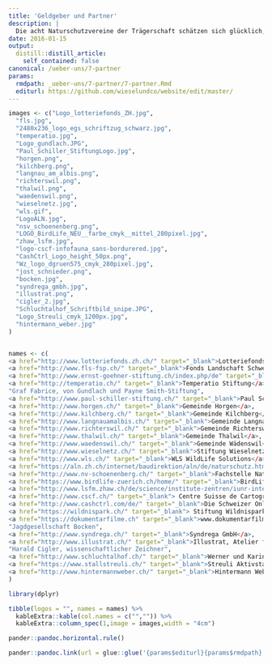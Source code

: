 ```yaml
---
title: 'Geldgeber und Partner'
description: |
  Die acht Naturschutzvereine der Trägerschaft schätzen sich glücklich, auf folgende Geldgeber und Partner zählen zu können: 
date: 2016-01-15
output:
  distill::distill_article:
    self_contained: false
canonical: /ueber-uns/7-partner
params:
  rmdpath: _ueber-uns/7-partner/7-partner.Rmd
  editurl: https://github.com/wieselundco/website/edit/master/
---
```


```r

images <- c("Logo_lotteriefonds_ZH.jpg",
  "fls.jpg",
  "2480x236_logo_egs_schriftzug_schwarz.jpg",
  "temperatio.jpg",
  "Logo_gundlach.JPG",
  "Paul_Schiller_StiftungLogo.jpg",
  "horgen.png",
  "kilchberg.png",
  "langnau_am_albis.png",
  "richterswil.png",
  "thalwil.png",
  "waedenswil.png",
  "wieselnetz.jpg",
  "wls.gif",
  "LogoALN.jpg",
  "nsv_schoenenberg.png",
  "LOGO_BirdLife_NEU__farbe_cmyk__mittel_280pixel.jpg",
  "zhaw_lsfm.jpg",
  "logo-cscf-infofauna_sans-bordurered.jpg",
  "CashCtrl_Logo_height_50px.png",
  "Wz_logo_dgruen575_cmyk_280pixel.jpg",
  "jost_schnieder.png",
  "bocken.jpg",
  "syndrega_gmbh.jpg",
  "illustrat.png",
  "cigler_2.jpg",
  "Schluchtalhof_Schriftbild_snipe.JPG",
  "Logo_Streuli_cmyk_1200px.jpg",
  "hintermann_weber.jpg"
)


names <- c(
<a href="http://www.lotteriefonds.zh.ch/" target="_blank">Lotteriefonds Kanton Zürich</a>,
<a href="http://www.fls-fsp.ch/" target="_blank">Fonds Landschaft Schweiz</a>,
<a href="http://www.ernst-goehner-stiftung.ch/index.php/de" target="_blank">Ernst Goehner Stiftung</a>,
<a href="http://temperatio.ch/" target="_blank">Temperatio Stiftung</a> ,
"Graf Fabrice, von Gundlach und Payne Smith-Stiftung", 
<a href="http://www.paul-schiller-stiftung.ch/" target="_blank">Paul Schiller Stiftung</a>,
<a href="http://www.horgen.ch/" target="_blank">Gemeinde Horgen</a>,
<a href="http://www.kilchberg.ch/" target="_blank">Gemeinde Kilchberg</a>,
<a href="http://www.langnauamalbis.ch/" target="_blank">Gemeinde Langnau a.A.</a>,
<a href="http://www.richterswil.ch/" target="_blank">Gemeinde Richterswil</a>,
<a href="http://www.thalwil.ch/" target="_blank">Gemeinde Thalwil</a>,
<a href="http://www.waedenswil.ch/" target="_blank">Gemeinde Wädenswil</a>,
<a href="http://www.wieselnetz.ch/" target="_blank">Stiftung Wieselnetz</a>,
<a href="http://www.wls.ch/" target="_blank">WLS WildLife Solutions</a>,
<a href="https://aln.zh.ch/internet/baudirektion/aln/de/naturschutz.html" target="_blank">Fachstelle Naturschutz Kanton Zürich</a>,
<a href="http://www.nv-schoenenberg.ch/" target="_blank">Fachstelle Naturschutz Kanton Zürich</a>,
<a href="https://www.birdlife-zuerich.ch/home/" target="_blank">BirdLife Zürich</a>,
<a href="http://www.lsfm.zhaw.ch/de/science/institute-zentren/iunr-integrativeoekologie/geoinformatik.html" target="_blank"Forschungsgruppen Geoinformatik und Wildtiermanagement der ZHAW Wädenswil</a>,
<a href="http://www.cscf.ch/" target="_blank"> Centre Suisse de Cartographie de la Faune</a>,
<a href="http://www.cashctrl.com/de/" target="_blank">Die Schweizer Online Buchhaltung mit FREE Version.</a>,
<a href="https://wildnispark.ch/" target="_blank"> Stiftung Wildnispark Zürich</a>,
<a href="https://dokumentarfilme.ch" target="_blank">www.dokumentarfilme.ch</a>,
"Jagdgesellschaft Bocken", 
<a href="http://www.syndrega.ch/" target="_blank">Syndrega GmbH</a>,
<a href="http://www.illustrat.ch/" target="_blank">Illustrat, Atelier für Grafik und Illustration</a>,
"Harald Cigler, wissenschaftlicher Zeichner", 
<a href="http://www.schluchtalhof.ch/" target="_blank">Werner und Karin Fankhauser, Schluchtalhof Wädenswil</a>,
<a href="https://www.stallstreuli.ch/" target="_blank">Streuli Aktivstall, Horgenberg</a>,
<a href="http://www.hintermannweber.ch/" target="_blank">Hintermann Weber</a>
)

library(dplyr)

tibble(logos = "", names = names) %>%
  kableExtra::kable(col.names = c("","")) %>%
  kableExtra::column_spec(1,image = images,width = "4cm")

```



```r
pander::pandoc.horizontal.rule()

pander::pandoc.link(url = glue::glue('{params$editurl}{params$rmdpath}'),text = 'Artikel bearbeiten')
```

<!--http://wieselundco.ch/ueber-uns/7-partner-->

